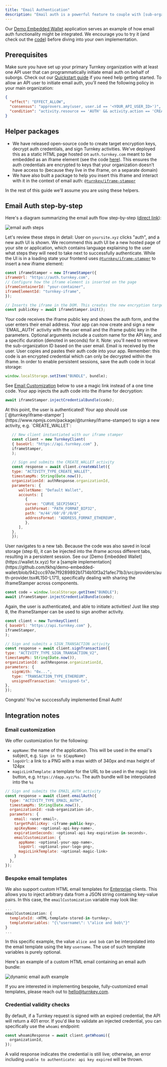 ```yaml
---
title: "Email Authentication"
description: "Email auth is a powerful feature to couple with [sub-organizations](/concepts/sub-organizations) for your users. This approach empowers your users to authenticate their Turnkey in a simple way (via email!), while minimizing your involvement: we engineered this feature to ensure your organization is unable to take over sub-organizations even if it wanted to."
---
```


Our [Demo Embedded Wallet](https://wallet.tx.xyz) application serves an example of how email auth functionality might be integrated. We encourage you to try it (and check out the [code](https://github.com/tkhq/demo-embedded-wallet)) before diving into your own implementation.

## Prerequisites

Make sure you have set up your primary Turnkey organization with at least one API user that can programmatically initiate email auth on behalf of suborgs. Check out our [Quickstart guide](/getting-started/quickstart) if you need help getting started. To allow an API user to initiate email auth, you'll need the following policy in your main organization:

```json
{
  "effect": "EFFECT_ALLOW",
  "consensus": "approvers.any(user, user.id == '<YOUR_API_USER_ID>')",
  "condition": "activity.resource == 'AUTH' && activity.action == 'CREATE'"
}
```

## Helper packages

* We have released open-source code to create target encryption keys, decrypt auth credentials, and sign Turnkey activities. We've deployed this as a static HTML page hosted on `auth.turnkey.com` meant to be embedded as an iframe element (see the code [here](https://github.com/tkhq/frames)). This ensures the auth credentials are encrypted to keys that your organization doesn't have access to (because they live in the iframe, on a separate domain)
* We have also built a package to help you insert this iframe and interact with it in the context of email auth: [`@turnkey/iframe-stamper`](https://www.npmjs.com/package/@turnkey/iframe-stamper)

In the rest of this guide we'll assume you are using these helpers.

## Email Auth step-by-step

Here's a diagram summarizing the email auth flow step-by-step ([direct link](/assets/files/email_auth_steps-d4f7ca188fd3fb9a2de5557b4cf39c7b.png)):

<Frame>
   <img src="/images/embedded-wallets/img/email_auth_steps.png" alt="email auth steps" />
</Frame>

Let's review these steps in detail:
<Steps>
   <Step>
   User on `yoursite.xyz` clicks "auth", and a new auth UI is shown. We recommend this auth UI be a new hosted page of your site or application, which contains language explaining to the user what steps they will need to take next to successfully authenticate. While the UI is in a loading state your frontend uses [`@turnkey/iframe-stamper`](https://www.npmjs.com/package/@turnkey/iframe-stamper) to insert a new iframe element:

   ```js
   const iframeStamper = new IframeStamper({
   iframeUrl: "https://auth.turnkey.com",
   // Configure how the iframe element is inserted on the page
   iframeContainerId: "your-container",
   iframeElementId: "turnkey-iframe",
   });

   // Inserts the iframe in the DOM. This creates the new encryption target key
   const publicKey = await iframeStamper.init();
   ```
   </Step>
   <Step>
   Your code receives the iframe public key and shows the auth form, and the user enters their email address.
   </Step>
   <Step>
   Your app can now create and sign a new `EMAIL_AUTH` activity with the user email and the iframe public key in the parameters. Optional arguments include a custom name for the API key, and a specific duration (denoted in seconds) for it. Note: you'll need to retrieve the sub-organization ID based on the user email.

   </Step>
   <Step>
   Email is received by the user.
   </Step>
   <Step>
   User copies and pastes their auth code into your app. Remember: this code is an encrypted credential which can only be decrypted within the iframe. In order to enable persistent sessions, save the auth code in local storage:

   ```js
   window.localStorage.setItem("BUNDLE", bundle);
   ```

   See [Email Customization](#email-customization) below to use a magic link instead of a one time code.
   </Step>
   <Step>
   Your app injects the auth code into the iframe for decryption:

   ```js
   await iframeStamper.injectCredentialBundle(code);
   ```
   </Step>
   <Step>
   At this point, the user is authenticated!
   </Step>
   <Step>
   Your app should use [`@turnkey/iframe-stamper`](https://www.npmjs.com/package/@turnkey/iframe-stamper) to sign a new activity, e.g. `CREATE_WALLET`:

   ```js
      // New client instantiated with our iframe stamper
      const client = new TurnkeyClient(
      { baseUrl: "https://api.turnkey.com" },
      iframeStamper,
      );

      // Sign and submits the CREATE_WALLET activity
      const response = await client.createWallet({
      type: "ACTIVITY_TYPE_CREATE_WALLET",
      timestampMs: String(Date.now()),
      organizationId: authResponse.organizationId,
      parameters: {
         walletName: "Default Wallet",
         accounts: [
            {
            curve: "CURVE_SECP256K1",
            pathFormat: "PATH_FORMAT_BIP32",
            path: "m/44'/60'/0'/0/0",
            addressFormat: "ADDRESS_FORMAT_ETHEREUM",
            },
         ],
      },
      });
   ```
   </Step>
   <Step>
   User navigates to a new tab.
   </Step>
   <Step>
   Because the code was also saved in local storage (step 6), it can be injected into the iframe across different tabs, resulting in a persistent session. See our [Demo Embedded Wallet](https://wallet.tx.xyz) for a [sample implementation](https://github.com/tkhq/demo-embedded-wallet/blob/942ccc97de7f9289892b1714b10f3a21afec71b3/src/providers/auth-provider.tsx#L150-L171), specifically dealing with sharing the iframeStamper across components.

   ```js
   const code = window.localStorage.getItem("BUNDLE");
   await iframeStamper.injectCredentialBundle(code);
   ```
   </Step>
   <Step>
   Again, the user is authenticated, and able to initiate activities!
   </Step>
   <Step>
   Just like step 8, the iframeStamper can be used to sign another activity.

   ```js
   const client = new TurnkeyClient(
   { baseUrl: "https://api.turnkey.com" },
   iframeStamper,
   );

   // Sign and submits a SIGN_TRANSACTION activity
   const response = await client.signTransaction({
   type: "ACTIVITY_TYPE_SIGN_TRANSACTION_V2",
   timestampMs: String(Date.now()),
   organizationId: authResponse.organizationId,
   parameters: {
      signWith: "0x...",
      type: "TRANSACTION_TYPE_ETHEREUM",
      unsignedTransaction: "unsigned-tx",
   },
   });
   ```
   </Step>
</Steps>

Congrats! You've succcessfully implemented Email Auth!

## Integration notes

### Email customization

We offer customization for the following:

* `appName`: the name of the application. This will be used in the email's subject, e.g. `Sign in to ${appName}`
* `logoUrl`: a link to a PNG with a max width of 340px and max height of 124px
* `magicLinkTemplate`: a template for the URL to be used in the magic link button, e.g. `https://dapp.xyz/%s`. The auth bundle will be interpolated into the `%s`

```js
// Sign and submits the EMAIL_AUTH activity
const response = await client.emailAuth({
  type: "ACTIVITY_TYPE_EMAIL_AUTH",
  timestampMs: String(Date.now()),
  organizationId: <sub-organization-id>,
  parameters: {
    email: <user-email>,
    targetPublicKey: <iframe-public-key>,
    apiKeyName: <optional-api-key-name>,
    expirationSeconds: <optional-api-key-expiration-in-seconds>,
    emailCustomization: {
      appName: <optional-your-app-name>,
      logoUrl: <optional-your-logo-png>,
      magicLinkTemplate: <optional-magic-link>
    }
  },
});
```

### Bespoke email templates

We also support custom HTML email templates for [Enterprise](https://www.turnkey.com/pricing) clients. This allows you to inject arbitrary data from a JSON string containing key-value pairs. In this case, the `emailCustomization` variable may look like:

```js
...
emailCustomization: {
  templateId: <HTML-template-stored-in-turnkey>,
  templateVariables: "{\"username\": \"alice and bob\"}"
}
...
```

In this specific example, the value `alice and bob` can be interpolated into the email template using the key `username`. The use of such template variables is purely optional.

Here's an example of a custom HTML email containing an email auth bundle:

<Frame>
   <img src="/images/embedded-wallets/img/email-auth-example-dynamic.png" alt="dynamic email auth example" />
</Frame>

If you are interested in implementing bespoke, fully-customized email templates, please reach out to [hello@turnkey.com](mailto:hello@turnkey.com).

### Credential validity checks

By default, if a Turnkey request is signed with an expired credential, the API will return a 401 error. If you'd like to validate an injected credential, you can specifically use the `whoami` endpoint:

```js
const whoamiResponse = await client.getWhoami({
  organizationId,
});
```

A valid response indicates the credential is still live; otherwise, an error including `unable to authenticate: api key expired` will be thrown.
